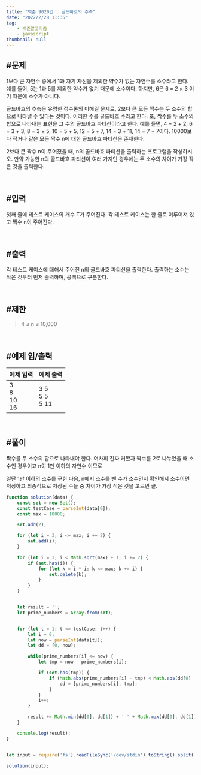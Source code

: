 ```yaml
---
title: "백준 9020번 : 골드바흐의 추측"
date: "2022/2/28 11:35"
tag:
    - 백준알고리즘
    - javascript
thumbnail: null
---
```


## #문제

1보다 큰 자연수 중에서  1과 자기 자신을 제외한 약수가 없는 자연수를 소수라고 한다. 예를 들어, 5는 1과 5를 제외한 약수가 없기 때문에 소수이다. 하지만, 6은 6 = 2 × 3 이기 때문에 소수가 아니다.

골드바흐의 추측은 유명한 정수론의 미해결 문제로, 2보다 큰 모든 짝수는 두 소수의 합으로 나타낼 수 있다는 것이다. 이러한 수를 골드바흐 수라고 한다. 또, 짝수를 두 소수의 합으로 나타내는 표현을 그 수의 골드바흐 파티션이라고 한다. 예를 들면, 4 = 2 + 2, 6 = 3 + 3, 8 = 3 + 5, 10 = 5 + 5, 12 = 5 + 7, 14 = 3 + 11, 14 = 7 + 7이다. 10000보다 작거나 같은 모든 짝수 n에 대한 골드바흐 파티션은 존재한다.

2보다 큰 짝수 n이 주어졌을 때, n의 골드바흐 파티션을 출력하는 프로그램을 작성하시오. 만약 가능한 n의 골드바흐 파티션이 여러 가지인 경우에는 두 소수의 차이가 가장 작은 것을 출력한다.

<br/>

## #입력

첫째 줄에 테스트 케이스의 개수 T가 주어진다. 각 테스트 케이스는 한 줄로 이루어져 있고 짝수 n이 주어진다.

<br/>

## #출력

각 테스트 케이스에 대해서 주어진 n의 골드바흐 파티션을 출력한다. 출력하는 소수는 작은 것부터 먼저 출력하며, 공백으로 구분한다.

<br/>

## #제한

> 4 ≤ n ≤ 10,000

<br/>

## #예제 입/출력

| 예제 입력 | 예제 출력 |
| ----- | ----- |
| 3<br/>8<br/>10<br/>16 | 3 5<br/>5 5<br/>5 11 |

<br/>

## #풀이

짝수를 두 소수의 합으로 나타내야 한다. 어차피 진짜 커봤자 짝수를 2로 나누었을 때 소수인 경우이고 n이 1만 이하의 자연수 이므로

일단 1만 이하의 소수를 구한 다음, n에서 소수를 뺀 수가 소수인지 확인해서 소수이면 저장하고 최종적으로 저장된 수들 중 차이가 가장 적은 것을 고르면 끝.

```javascript
function solution(data) {
    const set = new Set();
    const testCase = parseInt(data[0]);
    const max = 10000;

    set.add(2);

    for (let i = 3; i <= max; i += 2) {
        set.add(i);
    }

    for (let i = 3; i < Math.sqrt(max) + 1; i += 2) {
        if (set.has(i)) {
            for (let k = i * i; k <= max; k += i) {
                set.delete(k);
            }
        }
    }


    let result = '';
    let prime_numbers = Array.from(set);


    for (let t = 1; t <= testCase; t++) {
        let i = 0;
        let now = parseInt(data[t]);
        let dd = [0, now];

        while(prime_numbers[i] <= now) {
            let tmp = now - prime_numbers[i];

            if (set.has(tmp)) {
                if (Math.abs(prime_numbers[i] - tmp) < Math.abs(dd[0] - dd[1])) {
                    dd = [prime_numbers[i], tmp];
                }
            }
            i++;
        }

        result += Math.min(dd[0], dd[1]) + ' ' + Math.max(dd[0], dd[1]) + '\n';
    }

    console.log(result);
}


let input = require('fs').readFileSync('/dev/stdin').toString().split('\n');

solution(input);
```